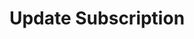 ---
openapi: patch /subscriptions/{subscription_id}
title: Update Subscription
description: Update a subscription's details.
---